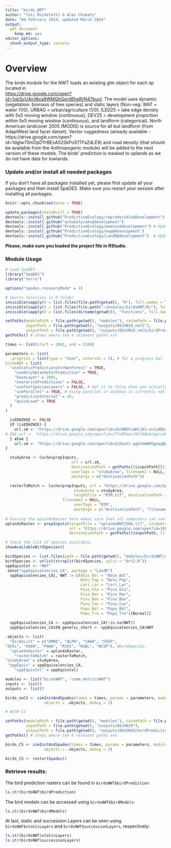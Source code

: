 ```yaml
---
title: "birds_BRT"
author: "Tati Micheletti & Alex Chubaty"
date: "04 February 2019; updated March 2024"
output:
  pdf_document
    keep_md: yes
editor_options:
  chunk_output_type: console
---
```


# Overview

The birds module for the NWT loads an existing glm object for each sp located in  
<https://drive.google.com/open?id=1obSvU4ml8xa8WMQhQprd6heRrN47buvI>. 
The model uses dynamic (vegetation: biomass of tree species) and static
layers (Non-veg: WAT = water (1/0), URBAG = urban/agriculture (1/0),
lLED25 = lake edge density with 5x5 moving window (continuous), 
DEV25 = development proportion within 5x5 moving window (continuous),
and landform (categorical). North American landcover 2005 (MODIS) is
source for all but landform (from AdaptWest land facet datset). 
Vector ruggedness (already available - 
https://drive.google.com/open?id=1dgIw70mDpDYrBExA52SkPoS1TFaZdLE9) 
and road density (that should be available from the Anthropogenic
module) will be added to the next version of these models. The birds' 
prediction is masked to uplands as we do not have data for lowlands.

### Update and/or install all needed packages

If you don't have all packages installed yet, please 
first update all your packages and then install SpaDES. 
Make sure you restart your session after installing all packages.

```r
knitr::opts_chunk$set(echo = TRUE)

update.packages(checkBuilt = TRUE)
devtools::install_github("PredictiveEcology/reproducible@development")
devtools::install_github("achubaty/amc@development")
devtools::install_github("PredictiveEcology/pemisc@development") # Updates SpaDES.core and quickPlot
devtools::install_github("PredictiveEcology/map@development") 
devtools::install_github("PredictiveEcology/LandR@development")  # Updates SpaDES.tools
```

**Please, make sure you loaded the project file in RStudio.**

### Module Usage

```r

# Load SpaDES
library("SpaDES")
library("terra")

options("spades.recoveryMode" = 1)

# Source functions in R folder
invisible(sapply(X = list.files(file.path(getwd(), "R"), full.names = TRUE), FUN = source))
invisible(sapply(X = list.files(file.path("~/modules/birdsNWT/R/"), full.names = TRUE), FUN = source))
invisible(sapply(X = list.files(dirname(getwd()), "functions", full.names = TRUE), FUN = source)) 

setPaths(modulePath = file.path(getwd(), "modules"), cachePath = file.path(getwd(), "cache"),
         inputPath = file.path(getwd(), "outputs/08JUN19_noCS"), 
         outputPath = file.path(getwd(), "outputs/08JUN19_noCS/birdPredictions"))
getPaths() # shows where the 4 relevant paths are

times <- list(start = 2001, end = 2100)

parameters <- list(
  .progress = list(type = "text", interval = 1), # for a progress bar
birdsNWT = list(
  "useStaticPredictionsForNonForest" = TRUE,
    "useOnlyUplandsForPrediction" = TRUE,
    "baseLayer" = 2005,
    "overwritePredictions" = FALSE,
    "useTestSpeciesLayers" = FALSE, # Set it to false when you actually have results from LandR_Biomass simulations to run it with
    "useParallel" = TRUE, # Using parallel in windows is currently not working.
    "predictionInterval" = 10,
    "quickLoad" = TRUE
  )
)

  isEDHZHIE <- FALSE
  if (isEDHZHIE) {
    url.sA <- "https://drive.google.com/open?id=15n9BOtswKCJ81-us1u8Dbs0WT9f8bagq"
# EDE.url <- "https://drive.google.com/open?id=1fYvNPwovjNtTABoGcegrvdFGkNfCUsxf" ???? Which Edezhie should I use?
  } else {
    url.sA <- "https://drive.google.com/open?id=1LUxoY2-pgkCmmNH5goagBp3IMpj6YrdU"
}

  studyArea <- Cache(prepInputs,
                             url = url.sA,
                             destinationPath = getPaths()$inputPath[[1]],
                             userTags = "studyArea", filename2 = NULL,
                             omitArgs = c("destinationPath"))

  rasterToMatch <- Cache(prepInputs, url = "https://drive.google.com/open?id=1fo08FMACr_aTV03lteQ7KsaoN9xGx1Df",
                              studyArea = studyArea,
                              targetFile = "RTM.tif", destinationPath = getPaths()$inputPath[[1]],
                         filename2 = NULL,
                              userTags = "RTM",
                              omitArgs = c("destinationPath", "filename2"))
  
# Passing the uplandsRaster here makes sure that all computers can use it as the operations take up a lot of memory
uplandsRaster <- prepInputs(targetFile = "uplandsNWT250m.tif", studyArea = studyArea, rasterToMatch = rasterToMatch,
                            url = "https://drive.google.com/open?id=1EF67NCH7HqN6QZ0KGlpntB_Zcquu6NJe", 
                            destinationPath = getPaths()$inputPath, filename2 = NULL)

# Check the list of species available:
showAvailableBirdSpecies()

birdSpecies <- list.files(path = file.path(getwd(), "modules/birdsNWT/data/models"), pattern = "brt2.R")
birdSpecies <- unlist(strsplit(birdSpecies, split = "brt2.R"))
sppEquivCol <- "NWT"
 data("sppEquivalencies_CA", package = "LandR")
  sppEquivalencies_CA[, NWT := c(Abie_Bal = "Abie_Bal", 
                                 Betu_Pap = "Betu_Pap", 
                                 Lari_Lar = "Lari_Lar", 
                                 Pice_Gla = "Pice_Gla",
                                 Pice_Mar = "Pice_Mar", 
                                 Pinu_Ban = "Pinu_Ban", 
                                 Pinu_Con = "Pinu_Con", 
                                 Popu_Bal = "Popu_Bal", 
                                 Popu_Tre = "Popu_Tre")[Boreal]]
  
  sppEquivalencies_CA <- sppEquivalencies_CA[!is.na(NWT)]
  sppEquivalencies_CA$EN_generic_short <- sppEquivalencies_CA$NWT

.objects <- list(
  "birdsList" = c("AMRE", "BLPW", "CAWA", "FOSP", 
"OSFL", "OVEN", "PAWA", "RCKI", "RUBL", "WCSP"), #birdSpecies,
  "uplandsRaster" = uplandsRaster,
    "rasterToMatch" = rasterToMatch,
"studyArea" = studyArea,
 "sppEquiv" = sppEquivalencies_CA,
    "sppEquivCol" = sppEquivCol)

modules <- list("birdsNWT", "comm_metricsNWT")
inputs <- list()
outputs <- list()

birds_noCS <- simInitAndSpades(times = times, params = parameters, modules = modules,
                 objects = .objects, debug = 2)

# WITH CS

setPaths(modulePath = file.path(getwd(), "modules"), cachePath = file.path(getwd(), "cache"),
         inputPath = file.path(getwd(), "outputs/08JUN19"), 
         outputPath = file.path(getwd(), "outputs/08JUN19/birdPredictions"))
getPaths() # shows where the 4 relevant paths are

birds_CS <- simInitAndSpades(times = times, params = parameters, modules = modules,
                 objects = .objects, debug = 2)

birds_CS <- restartSpades()
```

### Retrieve results:

The bird prediction rasters can be found in `birdsNWT$birdPrediction`:

```r
ls.str(birdsNWT$birdPrediction)
```

The bird models can be accessed using `birdsNWT$birdModels`:

```r
ls.str(birdsNWT$birdModels)
```

At last, static and succession Layers can be seen using `birdsNWT$staticLayers` and `birdsNWT$successionLayers`, respectively:

```r
ls.str(birdsNWT$staticLayers)
ls.str(birdsNWT$successionLayers)
```
